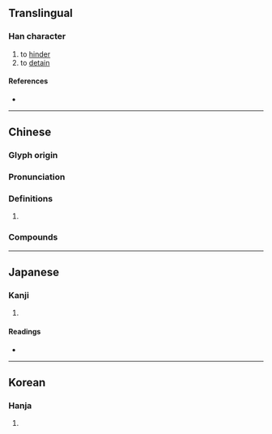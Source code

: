 {{character info/new}}
==Translingual==

===Han character===
{{Han char|rn=9|rad=人|as=11|sn=13|four=22291|canj=OBOF|ids=⿰亻祭}}

# to [[hinder]]
# to [[detain]]

====References====
* {{Han ref|kx=0115.050|dkj=01033|dj=0245.030|hdz=10214.010|uh=50BA|ud=20666|bh=DCBF|bd=56511}}

----

==Chinese==
{{zh-forms}}

===Glyph origin===
{{Han etym}}

===Pronunciation===
{{zh-pron
|m=chì
|c=cai3
|mc=y
|oc=y
|cat=
}}

===Definitions===
{{zh-hanzi}}

# {{rfdef|zh}}

===Compounds===
{{zh-der|侘傺|欿傺}}

----

==Japanese==

===Kanji===
{{ja-kanji|grade=|rs=人11}}

# {{defn|lang=ja|sort=人11}}

====Readings====
* {{ja-readings|on=[[てい]] (tei), [[たい]] (tai)|kun=[[とまる]] (tomaru), [[とどまる]] (todomaru)}}

----

==Korean==

===Hanja===
{{ko-hanja|hangeul=제|rv=je|mr=che}}

# {{defn|lang=ko|sort=人11}}